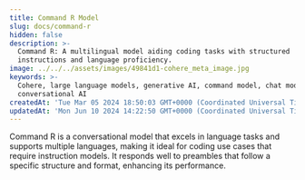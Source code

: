 ```yaml
---
title: Command R Model
slug: docs/command-r
hidden: false
description: >-
  Command R: A multilingual model aiding coding tasks with structured
  instructions and language proficiency.
image: ../../../assets/images/49841d1-cohere_meta_image.jpg
keywords: >-
  Cohere, large language models, generative AI, command model, chat models,
  conversational AI
createdAt: 'Tue Mar 05 2024 18:50:03 GMT+0000 (Coordinated Universal Time)'
updatedAt: 'Mon Jun 10 2024 14:22:50 GMT+0000 (Coordinated Universal Time)'
---
```

Command R is a conversational model that excels in language tasks and supports multiple languages, making it ideal for coding use cases that require instruction models. It responds well to preambles that follow a specific structure and format, enhancing its performance.
